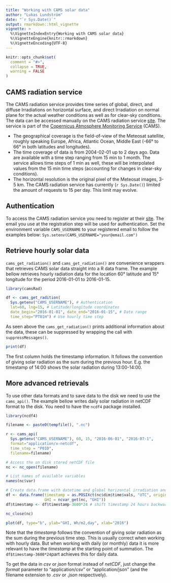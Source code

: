 ```yaml
---
title: "Working with CAMS solar data"
author: "Lukas Lundström"
date: "`r Sys.Date()`"
output: rmarkdown::html_vignette
vignette: >
  %\VignetteIndexEntry{Working with CAMS solar data}
  %\VignetteEngine{knitr::rmarkdown}
  %\VignetteEncoding{UTF-8}
---
```


```r
knitr::opts_chunk$set(
  comment = "#>", 
  collapse = TRUE,
  warning = FALSE
)
```

## CAMS radiation service
The CAMS radiation service provides time series of global, direct, and diffuse Irradiations on horizontal surface, and direct Irradiation on normal plane for the actual weather conditions as well as for clear-sky conditions. The data can be accessed manually on the CAMS radiation service [site](http://www.soda-pro.com/web-services/radiation/cams-radiation-service). The service is part of the [Copernicus Atmosphere Monitoring Service](http://atmosphere.copernicus.eu/) (CAMS). 

* The geographical coverage is the field-of-view of the Meteosat satellite, roughly speaking Europe, Africa, Atlantic Ocean, Middle East (-66° to 66° in both latitudes and longitudes).
* The time coverage of data is from 2004-02-01 up to 2 days ago. Data are available with a time step ranging from 15 min to 1 month. The service allows time steps of 1 min as well, these will be interpolated values from the 15 min time steps (accounting for changes in clear-sky conditions). 
* The horizontal resolution is the original pixel of the Meteosat images, 3-5 km.  The CAMS radiation service has currently (`r Sys.Date()`) limited the amount of requests to 15 per day. This limit may evolve. 

## Authentication

To access the CAMS radiation service you need to register at their [site](http://www.soda-pro.com/web-services/radiation/cams-radiation-service). The email you use at the registration step will be used for authentication. Set the environment variable `CAMS_USERNAME` to your registered email to follow the examples below: `Sys.setenv(CAMS_USERNAME="your@email.com")`

## Retrieve hourly solar data

`cams_get_radiation()` and `cams_get_radiation()` are convenience wrappers that retrieves CAMS solar data straight into a R data frame. The example bellow retrieves hourly radiation data for the location 60° latitude and 15° longitude for the period 2016-01-01 to 2016-01-15.
```r
library(camsRad)

df <- cams_get_radition(
  Sys.getenv("CAMS_USERNAME"), # Authentication
  lat=60, lng=15, # Latitude/longitude coordinates 
  date_begin="2016-01-01", date_end="2016-01-15", # Date range
  time_step="PT01H") # Use hourly time step

```
As seen above the `cams_get_radiation()` prints additional information about the data, these can be suppressed by wrapping the call with `suppressMessages()`. 

```r
print(df)

```
The first column holds the timestamp information. It follows the convention of giving solar radiation as the sum during the previous hour. E.g. the timestamp of 14:00 shows the solar radiation during 13:00-14:00. 

## More advanced retrievals
To use other data formats and to save data to the disk we need to use the `cams_api()`. The example bellow writes daily solar radiation in netCDF format to the disk. You need to have the `ncdf4` package installed.

```r
library(ncdf4)

filename <- paste0(tempfile(), ".nc")

r <- cams_api(
  Sys.getenv("CAMS_USERNAME"), 60, 15, "2016-06-01", "2016-07-1", 
  format="application/x-netcdf",
  time_step = "P01D",
  filename=filename)

# Access the on disk stored netCDF file
nc <- nc_open(filename)  

# List names of available variables
names(nc$var)

# Create data.frame with datetime and global horizontal irradiation and plot it
df <- data.frame(timestamp = as.POSIXct(nc$dim$time$vals, "UTC", origin="1970-01-01"),
                 GHI = ncvar_get(nc, "GHI"))
df$timestamp <- df$timestamp-3600*24 # shift timestamp 24 hours backwards

nc_close(nc) 

plot(df, type="b", ylab="GHI, Wh/m2,day", xlab="2016")


```
Note that the *timestamp* follows the convention of giving solar radiation as the sum during the previous time step. This is usually correct when working with hourly data. But when working with daily (or monthly) data it is more relevant to have the *timestamp* at the starting point of summation. The `df$timestamp-3600*24`part achieves this for daily data.

To get the data in *csv* or *json* format instead of *netCDF*, just change the *format* parameter to "application/csv" or "application/json" (and the filename extension to *.csv* or *.json* respectively).
